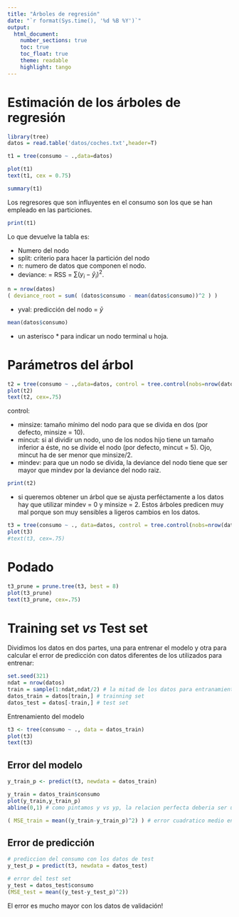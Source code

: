```yaml
---
title: "Árboles de regresión"
date: "`r format(Sys.time(), '%d %B %Y')`"
output: 
  html_document:
    number_sections: true
    toc: true
    toc_float: true
    theme: readable
    highlight: tango
---
```


# Estimación de los árboles de regresión

```r
library(tree)
datos = read.table('datos/coches.txt',header=T)
```

```r
t1 = tree(consumo ~ .,data=datos)
```

```r
plot(t1)
text(t1, cex = 0.75)
```

```r
summary(t1)
```

Los regresores que son influyentes en el consumo son los que se han empleado en las particiones.

```r
print(t1)
```

Lo que devuelve la tabla es:

- Numero del nodo
- split: criterio para hacer la partición del nodo
- n: numero de datos que componen el nodo.
- deviance: = RSS = $\sum(y_i - \hat{y}_i)^2$.

```r
n = nrow(datos)
( deviance_root = sum( (datos$consumo - mean(datos$consumo))^2 ) )
```

- yval: predicción del nodo = $\bar{y}$

```r
mean(datos$consumo)
```

- un asterisco * para indicar un nodo terminal u hoja.

# Parámetros del árbol

```r
t2 = tree(consumo ~ .,data=datos, control = tree.control(nobs=nrow(datos),mincut = 20,minsize = 40,mindev = 0.05))
plot(t2)
text(t2, cex=.75)
```

control:

- minsize: tamaño mínimo del nodo para que se divida en dos (por defecto, minsize = 10).
- mincut: si al dividir un nodo, uno de los nodos hijo tiene un tamaño inferior a éste, no se divide el nodo (por defecto, mincut = 5). Ojo, mincut ha de ser menor que minsize/2.
- mindev: para que un nodo se divida, la deviance del nodo tiene que ser mayor que mindev por la deviance del nodo raiz.

```r
print(t2)
```

- si queremos obtener un árbol que se ajusta perféctamente a los datos hay que utilizar  mindev = 0 y minsize = 2. Estos árboles predicen muy mal porque son muy sensibles a ligeros cambios en los datos.

```r
t3 = tree(consumo ~ ., data=datos, control = tree.control(nobs=nrow(datos),minsize = 2,mindev = 0.0))
plot(t3)
#text(t3, cex=.75)
```

# Podado

```r
t3_prune = prune.tree(t3, best = 8)
plot(t3_prune)
text(t3_prune, cex=.75)
```


# Training set *vs* Test set

Dividimos los datos en dos partes, una para entrenar el modelo y otra para calcular el error de predicción con datos diferentes de los utilizados para entrenar:

```r
set.seed(321)
ndat = nrow(datos)
train = sample(1:ndat,ndat/2) # la mitad de los datos para entranamiento
datos_train = datos[train,] # trainning set
datos_test = datos[-train,] # test set
```

Entrenamiento del modelo

```r
t3 <- tree(consumo ~ ., data = datos_train)
plot(t3)
text(t3)
```

## Error del modelo

```r
y_train_p <- predict(t3, newdata = datos_train)
```


```r
y_train = datos_train$consumo
plot(y_train,y_train_p)
abline(0,1) # como pintamos y vs yp, la relacion perfecta deberia ser una recta a 45º (m=1)
```

```r
( MSE_train = mean((y_train-y_train_p)^2) ) # error cuadratico medio en los datos de training
```

## Error de predicción

```r
# prediccion del consumo con los datos de test
y_test_p = predict(t3, newdata = datos_test)

# error del test set
y_test = datos_test$consumo
(MSE_test = mean((y_test-y_test_p)^2))
```

El error es mucho mayor con los datos de validación!
